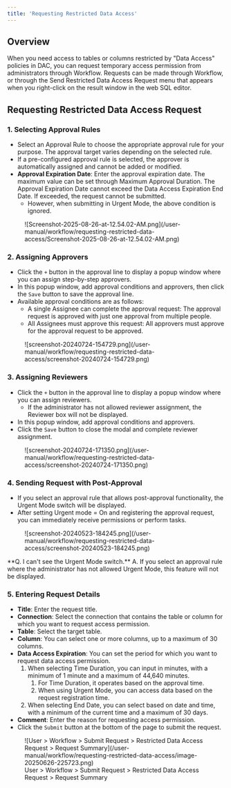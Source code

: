```yaml
---
title: 'Requesting Restricted Data Access'
---
```



## Overview

When you need access to tables or columns restricted by "Data Access" policies in DAC, you can request temporary access permission from administrators through Workflow. Requests can be made through Workflow, or through the Send Restricted Data Access Request menu that appears when you right-click on the result window in the web SQL editor.

## Requesting Restricted Data Access Request

### 1. Selecting Approval Rules

* Select an Approval Rule to choose the appropriate approval rule for your purpose. The approval target varies depending on the selected rule.
* If a pre-configured approval rule is selected, the approver is automatically assigned and cannot be added or modified.
* **Approval Expiration Date**: Enter the approval expiration date. The maximum value can be set through Maximum Approval Duration. The Approval Expiration Date cannot exceed the Data Access Expiration End Date. If exceeded, the request cannot be submitted.
    * However, when submitting in Urgent Mode, the above condition is ignored.

<figure data-layout="center" data-align="center">
![Screenshot-2025-08-26-at-12.54.02-AM.png](/user-manual/workflow/requesting-restricted-data-access/Screenshot-2025-08-26-at-12.54.02-AM.png)
</figure>

### 2. Assigning Approvers

* Click the `+` button in the approval line to display a popup window where you can assign step-by-step approvers.
* In this popup window, add approval conditions and approvers, then click the `Save` button to save the approval line.
* Available approval conditions are as follows:
    * A single Assignee can complete the approval request: The approval request is approved with just one approval from multiple people.
    * All Assignees must approve this request: All approvers must approve for the approval request to be approved.

<figure data-layout="center" data-align="center">
![screenshot-20240724-154729.png](/user-manual/workflow/requesting-restricted-data-access/screenshot-20240724-154729.png)
</figure>

### 3. Assigning Reviewers

* Click the `+` button in the approval line to display a popup window where you can assign reviewers.
    * If the administrator has not allowed reviewer assignment, the Reviewer box will not be displayed.
* In this popup window, add approval conditions and approvers.
* Click the `Save` button to close the modal and complete reviewer assignment.

<figure data-layout="center" data-align="center">
![screenshot-20240724-171350.png](/user-manual/workflow/requesting-restricted-data-access/screenshot-20240724-171350.png)
</figure>

### 4. Sending Request with Post-Approval

* If you select an approval rule that allows post-approval functionality, the Urgent Mode switch will be displayed.
* After setting Urgent mode = On and registering the approval request, you can immediately receive permissions or perform tasks.

<figure data-layout="center" data-align="center">
![screenshot-20240523-184245.png](/user-manual/workflow/requesting-restricted-data-access/screenshot-20240523-184245.png)
</figure>

<Callout type="important">
**Q. I can't see the Urgent Mode switch.**
A. If you select an approval rule where the administrator has not allowed Urgent Mode, this feature will not be displayed.
</Callout>

### 5. Entering Request Details

* **Title**: Enter the request title.
* **Connection**: Select the connection that contains the table or column for which you want to request access permission.
* **Table**: Select the target table.
* **Column**: You can select one or more columns, up to a maximum of 30 columns.
* **Data Access Expiration**: You can set the period for which you want to request data access permission.
    1. When selecting Time Duration, you can input in minutes, with a minimum of 1 minute and a maximum of 44,640 minutes.
        1. For Time Duration, it operates based on the approval time.
        2. When using Urgent Mode, you can access data based on the request registration time.
    2. When selecting End Date, you can select based on date and time, with a minimum of the current time and a maximum of 30 days.
* **Comment**: Enter the reason for requesting access permission.
* Click the `Submit` button at the bottom of the page to submit the request.

<figure data-layout="center" data-align="center">
![User &gt; Workflow &gt; Submit Request &gt; Restricted Data Access Request &gt; Request Summary](/user-manual/workflow/requesting-restricted-data-access/image-20250626-225723.png)
<figcaption>
User &gt; Workflow &gt; Submit Request &gt; Restricted Data Access Request &gt; Request Summary
</figcaption>
</figure>
